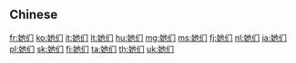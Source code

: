 {{also|她們}}
==Chinese==
{{zh-see|她們}}

[[fr:她们]]
[[ko:她们]]
[[it:她们]]
[[lt:她们]]
[[hu:她们]]
[[mg:她们]]
[[ms:她们]]
[[fj:她们]]
[[nl:她们]]
[[ja:她们]]
[[pl:她们]]
[[sk:她们]]
[[fi:她们]]
[[ta:她们]]
[[th:她们]]
[[uk:她们]]